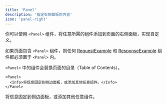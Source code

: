 ```yaml
---
title: 'Panel'
description: '指定右侧面板的内容'
icon: 'panel-right'
---
```


你可以使用 `<Panel>` 组件，将任意所需的组件添加到页面的右侧面板，实现自定义。

如果页面包含 `<Panel>` 组件，则任何 [RequestExample](/zh/components/examples#request-example) 和 [ResponseExample](/zh/components/examples#response-example) 组件都必须置于 `<Panel>` 内。

`<Panel>` 中的组件会替换页面的目录（Table of Contents）。

```mdx
<Panel>
  <Info>将信息固定到侧边面板，或添加其他任意组件。</Info>
</Panel>
```

<Panel>
  <Info>将信息固定到侧边面板，或添加其他任意组件。</Info>
</Panel>
